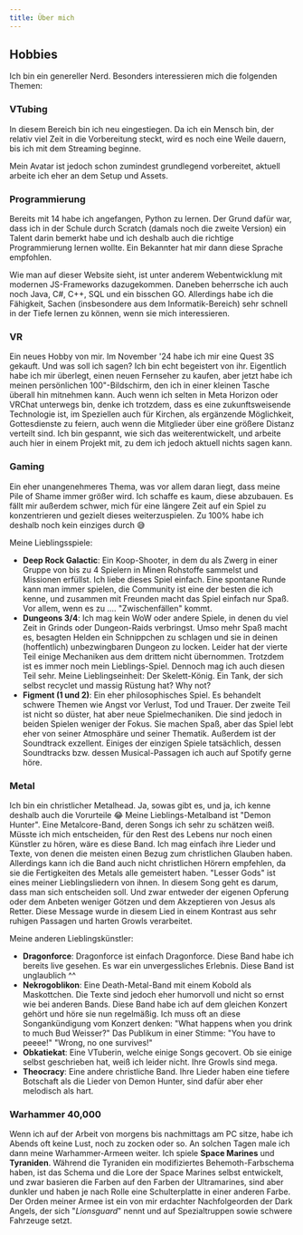 ```yaml
---
title: Über mich
---
```


## Hobbies

Ich bin ein genereller Nerd.
Besonders interessieren mich die folgenden Themen:

### VTubing

In diesem Bereich bin ich neu eingestiegen.
Da ich ein Mensch bin, der relativ viel Zeit in die Vorbereitung steckt, wird es noch eine Weile dauern, bis ich mit dem Streaming beginne.

Mein Avatar ist jedoch schon zumindest grundlegend vorbereitet, aktuell arbeite ich eher an dem Setup und Assets.

### Programmierung

Bereits mit 14 habe ich angefangen, Python zu lernen.
Der Grund dafür war, dass ich in der Schule durch Scratch (damals noch die zweite Version) ein Talent darin bemerkt habe
und ich deshalb auch die richtige Programmierung lernen wollte. Ein Bekannter hat mir dann diese Sprache empfohlen.

Wie man auf dieser Website sieht, ist unter anderem Webentwicklung mit modernen JS-Frameworks dazugekommen.
Daneben beherrsche ich auch noch Java, C#, C++, SQL und ein bisschen GO.
Allerdings habe ich die Fähigkeit, Sachen (insbesondere aus dem Informatik-Bereich) sehr schnell in der Tiefe lernen zu können, wenn sie mich interessieren.

### VR

Ein neues Hobby von mir. Im November '24 habe ich mir eine Quest 3S gekauft.
Und was soll ich sagen? Ich bin echt begeistert von ihr. Eigentlich habe ich mir überlegt, einen neuen Fernseher zu kaufen,
aber jetzt habe ich meinen persönlichen 100"-Bildschirm, den ich in einer kleinen Tasche überall hin mitnehmen kann.
Auch wenn ich selten in Meta Horizon oder VRChat unterwegs bin, denke ich trotzdem, dass es eine zukunftsweisende Technologie ist,
im Speziellen auch für Kirchen, als ergänzende Möglichkeit, Gottesdienste zu feiern, auch wenn die Mitglieder über eine
größere Distanz verteilt sind. Ich bin gespannt, wie sich das weiterentwickelt, und arbeite auch hier in einem Projekt mit,
zu dem ich jedoch aktuell nichts sagen kann.

### Gaming

Ein eher unangenehmeres Thema, was vor allem daran liegt, dass meine Pile of Shame immer größer wird.
Ich schaffe es kaum, diese abzubauen. Es fällt mir außerdem schwer, mich für eine längere Zeit auf ein Spiel zu konzentrieren
und gezielt dieses weiterzuspielen. Zu 100% habe ich deshalb noch kein einziges durch 😅

Meine Lieblingsspiele:
- **Deep Rock Galactic**: Ein Koop-Shooter, in dem du als Zwerg in einer Gruppe von bis zu 4 Spielern in Minen Rohstoffe sammelst und Missionen erfüllst.
Ich liebe dieses Spiel einfach. Eine spontane Runde kann man immer spielen, die Community ist eine der besten die ich kenne,
und zusammen mit Freunden macht das Spiel einfach nur Spaß. Vor allem, wenn es zu .... "Zwischenfällen" kommt.
- **Dungeons 3/4**: Ich mag kein WoW oder andere Spiele, in denen du viel Zeit in Grinds oder Dungeon-Raids verbringst. Umso
mehr Spaß macht es, besagten Helden ein Schnippchen zu schlagen und sie in deinen (hoffentlich) unbezwingbaren Dungeon zu locken.
Leider hat der vierte Teil einige Mechaniken aus dem drittem nicht übernommen. Trotzdem ist es immer noch mein Lieblings-Spiel.
Dennoch mag ich auch diesen Teil sehr. Meine Lieblingseinheit: Der Skelett-König. Ein Tank, der sich selbst recyclet und massig
Rüstung hat? Why not?
- **Figment (1 und 2)**: Ein eher philosophisches Spiel. Es behandelt schwere Themen wie Angst vor Verlust, Tod und Trauer.
Der zweite Teil ist nicht so düster, hat aber neue Spielmechaniken. Die sind jedoch in beiden Spielen weniger der Fokus.
Sie machen Spaß, aber das Spiel lebt eher von seiner Atmosphäre und seiner Thematik. Außerdem ist der Soundtrack exzellent.
Einiges der einzigen Spiele tatsächlich, dessen Soundtracks bzw. dessen Musical-Passagen ich auch auf Spotify gerne höre.

### Metal

Ich bin ein christlicher Metalhead. Ja, sowas gibt es, und ja, ich kenne deshalb auch die Vorurteile 😂
Meine Lieblings-Metalband ist "Demon Hunter". Eine Metalcore-Band, deren Songs ich sehr zu schätzen weiß.
Müsste ich mich entscheiden, für den Rest des Lebens nur noch einen Künstler zu hören, wäre es diese Band.
Ich mag einfach ihre Lieder und Texte, von denen die meisten einen Bezug zum christlichen Glauben haben.
Allerdings kann ich die Band auch nicht christlichen Hörern empfehlen, da sie die Fertigkeiten des Metals alle gemeistert haben.
"Lesser Gods" ist eines meiner Lieblingsliedern von ihnen. In diesem Song geht es darum, dass man sich entscheiden soll.
Und zwar entweder der eigenen Opferung oder dem Anbeten weniger Götzen und dem Akzeptieren von Jesus als Retter.
Diese Message wurde in diesem Lied in einem Kontrast aus sehr ruhigen Passagen und harten Growls verarbeitet.

Meine anderen Lieblingskünstler:
- **Dragonforce**: Dragonforce ist einfach Dragonforce. Diese Band habe ich bereits live gesehen. Es war ein unvergessliches Erlebnis. Diese Band ist unglaublich ^^
- **Nekrogoblikon**: Eine Death-Metal-Band mit einem Kobold als Maskottchen. Die Texte sind jedoch eher humorvoll und nicht so ernst wie bei anderen Bands. Diese Band habe ich auf dem
gleichen Konzert gehört und höre sie nun regelmäßig. Ich muss oft an diese Songankündigung vom Konzert denken: "What happens when you drink to much Bud Weisser?"
Das Publikum in einer Stimme: "You have to peeee!" "Wrong, no one survives!"
- **Obkatiekat**: Eine VTuberin, welche einige Songs gecovert. Ob sie einige selbst geschrieben hat, weiß ich leider nicht. Ihre Growls sind mega.
- **Theocracy**: Eine andere christliche Band. Ihre Lieder haben eine tiefere Botschaft als die Lieder von Demon Hunter, sind dafür aber eher melodisch als hart.

### Warhammer 40,000

Wenn ich auf der Arbeit von morgens bis nachmittags am PC sitze, habe ich Abends oft keine Lust, noch zu zocken oder so.
An solchen Tagen male ich dann meine Warhammer-Armeen weiter. Ich spiele **Space Marines** und **Tyraniden**. Während die Tyraniden
ein modifiziertes Behemoth-Farbschema haben, ist das Schema und die Lore der Space Marines selbst entwickelt, und zwar basieren die
Farben auf den Farben der Ultramarines, sind aber dunkler und haben je nach Rolle eine Schulterplatte in einer anderen Farbe.
Der Orden meiner Armee ist ein von mir erdachter Nachfolgeorden der Dark Angels, der sich "*Lionsguard*" nennt und auf Spezialtruppen
sowie schwere Fahrzeuge setzt.
